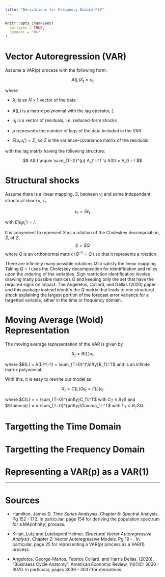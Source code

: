 ```yaml
---
title: "Derivations for Frequnecy Domain FEV"
---
```


```r
knitr::opts_chunk$set(
  collapse = TRUE,
  comment = "#>"
)
```


# Vector Autoregression (VAR)

Assume a VAR(p) process with the following form:

$$
A(L) X_t = \upsilon_t
$$

where 

- $X_t$ is an $N \times 1$ vector of the data

- $A(L)$ is a matrix polynomial with the lag operator, $L$

- $\upsilon_t$ is a vector of residuals, i.e. reduced-form shocks

- $p$ represents the number of lags of the data included in the VAR

- $E[\upsilon_t \upsilon_t'] = \Sigma$, so $\Sigma$ is the variance-covariance matrix of the residuals

with the lag matrix having the following structure:

$$
A(L) \equiv \sum_{T=0}^{p} A_T L^T
\\
A(0) = A_0 = I
$$

# Structural shocks

Assume there is a linear mapping, $S$, between $v_t$ and some independent structural shocks, $\epsilon_t$.

$$
\upsilon_t = S \epsilon_t
$$

with $E[\epsilon_t \epsilon_t'] = I$.

It is convenient to represent $S$ as a rotation of the Choleskey decomposition, $\tilde{S}$, of $\Sigma$.
$$
S = \tilde{S}Q
$$
where $Q$ is an orthonormal matrix ($Q^{-1} = Q'$) so that it represents a rotation.

There are infinitely many possible rotations $Q$ to satisfy the linear mapping.
Taking $Q = I$ uses the Choleskey decomposition for identification and relies upon the ordering of the variables.
Sign restriction identification involes drawing many possible matrices $Q$ and keeping only the set that have the required signs on impact.
The Angeletos, Collard, and Dellas (2020) paper and this package instead identify the $Q$ matrix that leads to one structural shock explaining the largest portion of the forecast error variance for a targetted variable, either in the time or frequency domain.

# Moving Average (Wold) Representation

The moving average representation of the VAR is given by

$$
X_t = B(L) \upsilon_t
$$

where $B(L) = A(L)^{-1} = \sum_{T=0}^{\infty}B_TL^T$ and is an infinite matrix polynomial.

With this, it is easy to rewrite our model as

$$
X_t = C(L) Q \epsilon_t = \Gamma(L) \epsilon_t
$$

where $C(L) = = \sum_{T=0}^{\infty}C_TL^T$ with $C_T \equiv B_T \tilde{S}$ and 
$\Gamma(L) = = \sum_{T=0}^{\infty}\Gamma_TL^T$ with $\Gamma_T \equiv B_T \tilde{S} Q$.

# Targetting the Time Domain

# Targetting the Frequency Domain

# Representing a VAR(p) as a VAR(1)


---

# Sources

- Hamilton, James D. *Time Series Analsysis*. Chapter 6: Spectral Analysis. Pg 152 - 172.  In particular, page 154 for deriving the population spectrum for a MA(infinity) process.

- Kilian, Lutz and Lutekepohl Helmut. *Structural Vector Autoregressive Analysis*. Chapter 2: Vector Autoregressive Models. Pg 19 - .  In particular, page 25 for representing a VAR(p) process as a VAR(1) process.

- Angeletos, George-Marios, Fabrice Collard, and Harris Dellas. (2020). "Businsess Cycle Anatomy". American Economic Review, 110(10): 3030 - 3070.  In particular, pages 3036 - 3037 for derivations.